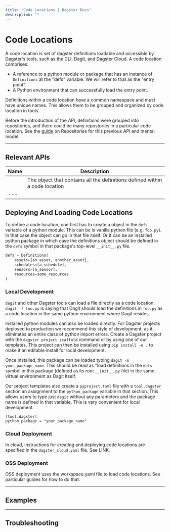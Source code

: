 ```yaml
---
title: "Code Locations | Dagster Docs"
description: ""
---
```


# Code Locations

A code location is set of dagster definitions loadable and accessible by Dagster's tools, such as the CLI, Dagit, and Dagster Cloud. A code location comprises:

- A reference to a python module or package that has an instance of `Definitions` at the "defs" variable. We will refer to that as the "entry point".
- A Python environment that can successfully load the entry point.

Definitions within a code location have a common namespace and must have unique names. This allows them to be grouped and organized by code location in tools.

Before the introduction of the <PyObject object="Definitions" /> API, definitions were grouped into repositories, and there could be many repostories in a particular code location. See the [guide](/concepts/repositories-workspaces/repositories) on Repositories for this previous API and mental model.

<!-- Introduction
	Make sure to include:

	- What the concept is
	- What it does
	- When to use it
	- How it ties into a Dagster project overall

	For example: https://docs.dagster.io/concepts/ops-jobs-graphs/ops#ops
	Ops includes the what, when, why, and a nifty diagram. Diagrams are huge for users.
-->

---

## Relevant APIs

<!-- See example: https://docs.dagster.io/concepts/ops-jobs-graphs/ops#relevant-apis -->

| Name                              | Description                                                                 |
| --------------------------------- | --------------------------------------------------------------------------- |
| <PyObject object="Definitions" /> | The object that contains all the definitions defined within a code location |
| ---                               |                                                                             |

## Deploying And Loading Code Locations

<!-- See example: https://docs.dagster.io/concepts/ops-jobs-graphs/ops#defining-an-op

	This section outlines the 'how' part of applying the concept in code
	Currently our docs go between the basics and some more complex use cases, but
	I'd opt for going simple here and getting more complex in the Examples section

	Additionally, if this concept will be surfaced in Dagit, consider covering that. Ex: Describe
	how to navigate to viewing the relevant page in Dagit.
-->

To define a code location, one first has to create a <PyObject object="Definitions"/> object in the `defs` variable of a python module. This can be is vanilla python file (e.g. `foo.py`). In that case the <PyObject object="Definitions"/> object can go in that file itself. Or it can be an installed python package in which case the definitions object should be defined in the `defs` symbol in that package's top-level `__init__.py` file.

```python
defs = Definitions(
    assets=[an_asset, another_asset],
    schedules=[a_schedule],
    sensors=[a_sensor],
    resources=some_resources
)
```

### Local Development

`dagit` and other Dagster tools can load a file directly as a code location. `dagit -f foo.py` is saying that Dagit should load the definitions in `foo.py` as a code location in the same python environment where Dagit resides.

Installed python modules can also be loaded directly. For Dagster projects deployed to production we recommend this style of development, as it eliminates an entire class of python import errors. Create a Dagster project with the `dagster project scaffold` command or by using one of our templates. This project can then be installed using `pip install -e .` to make it an editable install for local development.

Once installed, this package can be loaded typing `dagit -m your_package_name`. This should be read as "load definitions in the `defs` symbol in this package (defined as its root `__init__.py` file) in the same virtual environment as Dagit itself.

Our project templates also create a `pyproject.toml` file with a `tool.dagster` section an assignment to the `python_package` variable in that section. This allows users to type just `dagit` without any parameters and the package name is defined in that variable. This is very convenient for local development.

    [tool.dagster]
    python_package = "your_package_name"

### Cloud Deployment

In cloud, instructions for creating and deploying code locations are specified in the `dagster_cloud.yaml` file. See LINK.

### OSS Deployment

OSS deployment uses the workspace.yaml file to load code locations. See particular guides for how to do that.

---

## Examples

<!-- Common use cases and other more complex examples, each separated by a heading.
	Examples should also include an explanation of what the code is doing / why
	it's done this way. Link to other docs where pertinent.

### Heading-for-this-example

[description]

```python file=
```

[code explanation]
-->

---

## Troubleshooting

<!-- Common issues or error messages specific to the concept.

	See example: https://docs.dagster.io/guides/dagster/using-environment-variables-and-secrets#troubleshooting
	While not a concept page, this guide ^ demonstrates how to interpret errors + resolve issues

	The table used in that guide:
<table
  className="table"
  style={{
    width: "100%",
  }}
>
  <thead>
    <tr>
      <th
        style={{
          width: "30%",
        }}
      >
        Error
      </th>
      <th>Description and resolution</th>
    </tr>
  </thead>
  <tbody>
    <tr>
      <td>
        <strong>[ERROR]</strong>
      </td>
      <td>
        Description of the error and how to resolve it
      </td>
    </tr>
  </tbody>
</table>

	Headings can be used if an error isn't surfaced, or if a table will make readability difficult. Ex:

### Brief-description-of-issue

Describe when/why this happens and how to fix it. Include code examples if needed.
-->
